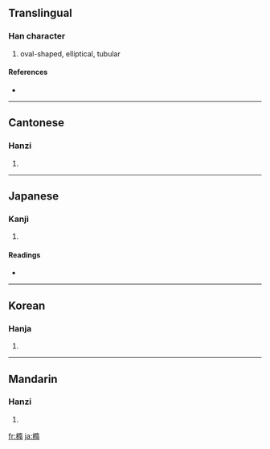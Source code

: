 {{also|椭|楕}}
==Translingual==

===Han character===
{{Han char|rn=75|rad=木|as=12|sn=16|four=4492<sub>7</sub>|canj=木弓中月 (DNLB)}}

# oval-shaped, elliptical, tubular

====References====
* {{Han ref|kx=0554.120|dkj=15565|dj=0943.030|hdz=21285.070|uh=6A62|ud=27234|bh=BEF2|bd=48882}}

----

==Cantonese==

===Hanzi===
{{yue-hanzi|jyut=|y=to5}}

# {{defn|Cantonese}}

----

==Japanese==

===Kanji===
{{ja-kanji|grade=|rs=木12}}

# {{defn|Japanese}}

====Readings====
* {{ja-readings|on=[[だ]] (da)|kun=[[こばんが]] (kobanga)}}

----

==Korean==

===Hanja===
{{ko-hanja|hangeul=타|eumhun=|rv=ta|mr=t'a|y=tha}}

# {{defn|Korean}}

----

==Mandarin==

===Hanzi===
{{cmn-hanzi|sim=椭|pin=[[tuǒ]] ([[tuo3]])|wg=t'o<sup>3</sup>}}

# {{defn|Mandarin}}

[[fr:橢]]
[[ja:橢]]